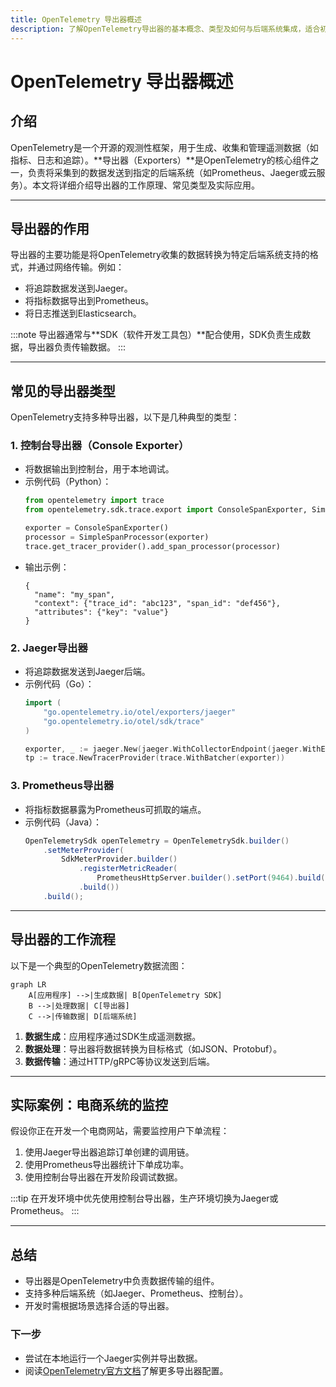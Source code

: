 ```yaml
---
title: OpenTelemetry 导出器概述
description: 了解OpenTelemetry导出器的基本概念、类型及如何与后端系统集成，适合初学者的全面指南。
---
```


# OpenTelemetry 导出器概述

## 介绍

OpenTelemetry是一个开源的观测性框架，用于生成、收集和管理遥测数据（如指标、日志和追踪）。**导出器（Exporters）**是OpenTelemetry的核心组件之一，负责将采集到的数据发送到指定的后端系统（如Prometheus、Jaeger或云服务）。本文将详细介绍导出器的工作原理、常见类型及实际应用。

---

## 导出器的作用

导出器的主要功能是将OpenTelemetry收集的数据转换为特定后端系统支持的格式，并通过网络传输。例如：
- 将追踪数据发送到Jaeger。
- 将指标数据导出到Prometheus。
- 将日志推送到Elasticsearch。

:::note
导出器通常与**SDK（软件开发工具包）**配合使用，SDK负责生成数据，导出器负责传输数据。
:::

---

## 常见的导出器类型

OpenTelemetry支持多种导出器，以下是几种典型的类型：

### 1. **控制台导出器（Console Exporter）**
   - 将数据输出到控制台，用于本地调试。
   - 示例代码（Python）：
     ```python
     from opentelemetry import trace
     from opentelemetry.sdk.trace.export import ConsoleSpanExporter, SimpleSpanProcessor

     exporter = ConsoleSpanExporter()
     processor = SimpleSpanProcessor(exporter)
     trace.get_tracer_provider().add_span_processor(processor)
     ```
   - 输出示例：
     ```
     {
       "name": "my_span",
       "context": {"trace_id": "abc123", "span_id": "def456"},
       "attributes": {"key": "value"}
     }
     ```

### 2. **Jaeger导出器**
   - 将追踪数据发送到Jaeger后端。
   - 示例代码（Go）：
     ```go
     import (
         "go.opentelemetry.io/otel/exporters/jaeger"
         "go.opentelemetry.io/otel/sdk/trace"
     )

     exporter, _ := jaeger.New(jaeger.WithCollectorEndpoint(jaeger.WithEndpoint("http://localhost:14268/api/traces")))
     tp := trace.NewTracerProvider(trace.WithBatcher(exporter))
     ```

### 3. **Prometheus导出器**
   - 将指标数据暴露为Prometheus可抓取的端点。
   - 示例代码（Java）：
     ```java
     OpenTelemetrySdk openTelemetry = OpenTelemetrySdk.builder()
         .setMeterProvider(
             SdkMeterProvider.builder()
                 .registerMetricReader(
                     PrometheusHttpServer.builder().setPort(9464).build())
                 .build())
         .build();
     ```

---

## 导出器的工作流程

以下是一个典型的OpenTelemetry数据流图：

```mermaid
graph LR
    A[应用程序] -->|生成数据| B[OpenTelemetry SDK]
    B -->|处理数据| C[导出器]
    C -->|传输数据| D[后端系统]
```

1. **数据生成**：应用程序通过SDK生成遥测数据。
2. **数据处理**：导出器将数据转换为目标格式（如JSON、Protobuf）。
3. **数据传输**：通过HTTP/gRPC等协议发送到后端。

---

## 实际案例：电商系统的监控

假设你正在开发一个电商网站，需要监控用户下单流程：
1. 使用Jaeger导出器追踪订单创建的调用链。
2. 使用Prometheus导出器统计下单成功率。
3. 使用控制台导出器在开发阶段调试数据。

:::tip
在开发环境中优先使用控制台导出器，生产环境切换为Jaeger或Prometheus。
:::

---

## 总结

- 导出器是OpenTelemetry中负责数据传输的组件。
- 支持多种后端系统（如Jaeger、Prometheus、控制台）。
- 开发时需根据场景选择合适的导出器。

### 下一步
- 尝试在本地运行一个Jaeger实例并导出数据。
- 阅读[OpenTelemetry官方文档](https://opentelemetry.io/docs/)了解更多导出器配置。